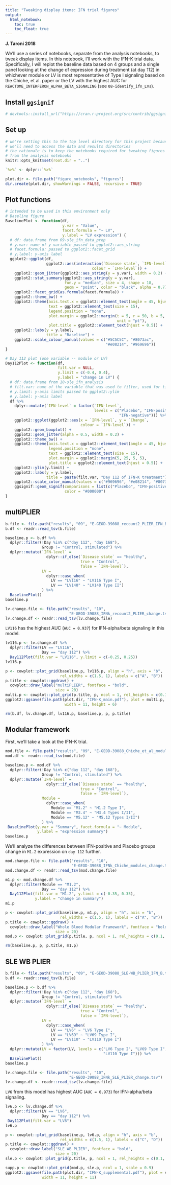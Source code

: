 ```yaml
---
title: "Tweaking display items: IFN trial figures"
output:   
  html_notebook: 
    toc: true
    toc_float: true
---
```


**J. Taroni 2018**

We'll use a series of notebooks, separate from the analysis notebooks, to
tweak display items.
In this notebook, I'll work with the IFN-K trial data.
Specifically, I will replot the baseline data based on 4 groups 
and a single panel looking at the change of expression during treatment 
(at day 112) in whichever module or LV is most representative of Type I 
signaling based on the Chiche, et al. paper or the LV with the highest AUC for 
`REACTOME_INTERFERON_ALPHA_BETA_SIGNALING` (see `08-identify_ifn_LVs`).

## Install `ggsignif`

```r
# devtools::install_url("https://cran.r-project.org/src/contrib/ggsignif_0.4.0.tar.gz")
```

## Set up

```r
# we're setting this to the top level directory for this project because
# we'll need to access the data and results directories
# the rationale is to keep the notebooks required for tweaking figures separate
# from the analysis notebooks
knitr::opts_knit$set(root.dir = "..")
```

```r
`%>%` <- dplyr::`%>%`
```

```r
plot.dir <- file.path("figure_notebooks", "figures")
dir.create(plot.dir, showWarnings = FALSE, recursive = TRUE)
```

## Plot functions

```r
# intended to be used in this environment only
# Baseline figure
BaselinePlot <- function(df,
                         y.var = "Value",
                         facet.formula = "~ LV",
                         y.label = "LV expression") {
  # df: data.frame from 09-sle_ifn_data_prep
  # y.var: name of y variable passed to ggplot2::aes_string
  # facet.formula: passed to ggplot2::facet_grid
  # y.label: y-axis label
  ggplot2::ggplot(df,
                  ggplot2::aes(interaction(`Disease state`, `IFN-level`),
                                      colour = `IFN-level`)) +
    ggplot2::geom_jitter(ggplot2::aes_string(y = y.var), width = 0.2) + 
    ggplot2::stat_summary(ggplot2::aes_string(y = y.var),
                          fun.y = "median", size = 4, shape = 18,
                          geom = "point", color = "black", alpha = 0.7) +
    ggplot2::facet_grid(as.formula(facet.formula)) +
    ggplot2::theme_bw() + 
    ggplot2::theme(axis.text.x = ggplot2::element_text(angle = 45, hjust = 1),
                   text = ggplot2::element_text(size = 15),
                   legend.position = "none",
                   plot.margin = ggplot2::margin(t = 5, r = 50, b = 5, l = 5, 
                                                 unit = "pt"),
                   plot.title = ggplot2::element_text(hjust = 0.5)) +
    ggplot2::labs(y = y.label,
                  title = "Baseline") +
    ggplot2::scale_colour_manual(values = c("#5C5C5C", "#8073ac", 
                                            "#e08214", "#969696"))
}

# Day 112 plot (one variable -- module or LV)
Day112Plot <- function(df,
                       filt.var = NULL,
                       y.limit = c(-0.4, 0.4),
                       y.label = "change in LV") {
  # df: data.frame from 10-sle_ifn_analysis
  # filt.var: name of the variable that was used to filter, used for title only
  # y.limit: y-axis limits passed to ggplot2::ylim
  # y.label: y-axis label
  df %>%
    dplyr::mutate(`IFN-level` = factor(`IFN-level`, 
                                       levels = c("Placebo", "IFN-positive",
                                                  "IFN-negative"))) %>%
    ggplot2::ggplot(ggplot2::aes(x = `IFN-level`, y = `Change`, 
                                 colour = `IFN-level`)) +
    ggplot2::geom_boxplot() + 
    ggplot2::geom_jitter(alpha = 0.5, width = 0.2) +
    ggplot2::theme_bw() + 
    ggplot2::theme(axis.text.x = ggplot2::element_text(angle = 45, hjust = 1),
                   legend.position = "none", 
                   text = ggplot2::element_text(size = 15),
                   plot.margin = ggplot2::margin(5, 25, 5, 5),
                   plot.title = ggplot2::element_text(hjust = 0.5)) +
    ggplot2::ylim(y.limit) +
    ggplot2::labs(y = y.label,
                  title = paste(filt.var, "Day 112 of IFN-K treatment")) +
    ggplot2::scale_color_manual(values = c("#969696", "#e08214", "#8073ac")) +
    ggsignif::geom_signif(comparisons = list(c("Placebo", "IFN-positive")),
                          color = "#000000")
}
```

## multiPLIER

```r
b.file <- file.path("results", "09", "E-GEOD-39088_recount2_PLIER_IFN_B.tsv")
b.df <- readr::read_tsv(b.file)
```

```r
baseline.p <- b.df %>%
  dplyr::filter(!Day %in% c("day 112", "day 168"),
                Group != "Control, stimulated") %>%
  dplyr::mutate(`IFN-level` = 
                  dplyr::if_else(`Disease state` == "healthy", 
                                 true = "Control", 
                                 false = `IFN-level`),
                LV = 
                  dplyr::case_when(
                    LV == "LV116" ~ "LV116 Type I",
                    LV == "LV140" ~ "LV140 Type II")
                ) %>%
  BaselinePlot()
baseline.p
```

```r
lv.change.file <- file.path("results", "10", 
                            "E-GEOD-39088_IFNk_recount2_PLIER_change.tsv")
lv.change.df <- readr::read_tsv(lv.change.file)
```

`LV116` has the highest AUC (`AUC = 0.937`) for IFN-alpha/beta signaling 
in this model.

```r
lv116.p <- lv.change.df %>%
  dplyr::filter(LV == "LV116",
                Day == "day 112") %>%
  Day112Plot(filt.var = "LV116", y.limit = c(-0.25, 0.25))
lv116.p
```

```r
p <- cowplot::plot_grid(baseline.p, lv116.p, align = "h", axis = "b", 
                        rel_widths = c(1.5, 1), labels = c("A", "B"))
p.title <- cowplot::ggdraw() + 
  cowplot::draw_label("multiPLIER", fontface = "bold",
                      size = 20)
multi.p <- cowplot::plot_grid(p.title, p, ncol = 1, rel_heights = c(0.1, 1))
ggplot2::ggsave(file.path(plot.dir, "IFN-K_main.pdf"), plot = multi.p, 
                          width = 11, height = 6)
```

```r
rm(b.df, lv.change.df, lv116.p, baseline.p, p, p.title)
```

## Modular framework

First, we'll take a look at the IFN-K trial.

```r
mod.file <- file.path("results", "09", "E-GEOD-39088_Chiche_et_al_module.tsv")
mod.df <- readr::read_tsv(mod.file)
```

```r
baseline.p <- mod.df %>%
  dplyr::filter(!Day %in% c("day 112", "day 168"),
                Group != "Control, stimulated") %>%
  dplyr::mutate(`IFN-level` = 
                  dplyr::if_else(`Disease state` == "healthy", 
                                 true = "Control", 
                                 false = `IFN-level`),
                Module = 
                  dplyr::case_when(
                    Module == "M1.2" ~ "M1.2 Type I",
                    Module == "M3.4" ~ "M3.4 Types I/II",
                    Module == "M5.12" ~ "M5.12 Types I/II")
                ) %>%
 BaselinePlot(y.var = "Summary", facet.formula = "~ Module", 
              y.label = "expression summary")
baseline.p
```

We'll analyze the differences between IFN-positive and Placebo groups change in 
`M1.2` expression on `day 112` further.

```r
mod.change.file <- file.path("results", "10", 
                             "E-GEOD-39088_IFNk_Chiche_modules_change.tsv")
mod.change.df <- readr::read_tsv(mod.change.file)
```

```r
m1.p <- mod.change.df %>%
  dplyr::filter(Module == "M1.2",
                Day == "day 112") %>%
  Day112Plot(filt.var = "M1.2", y.limit = c(-0.35, 0.35), 
             y.label = "change in summary")
m1.p
```


```r
p <- cowplot::plot_grid(baseline.p, m1.p, align = "h", axis = "b", 
                        rel_widths = c(1.5, 1), labels = c("A", "B"))
p.title <- cowplot::ggdraw() + 
  cowplot::draw_label("Whole Blood Modular Framework", fontface = "bold",
                      size = 20)
mod.p <- cowplot::plot_grid(p.title, p, ncol = 1, rel_heights = c(0.1, 1))
```

```r
rm(baseline.p, p, p.title, m1.p)
```


## SLE WB PLIER

```r
b.file <- file.path("results", "09", "E-GEOD-39088_SLE-WB_PLIER_IFN_B.tsv")
b.df <- readr::read_tsv(b.file)
```

```r
baseline.p <- b.df %>%
  dplyr::filter(!Day %in% c("day 112", "day 168"),
                Group != "Control, stimulated") %>%
  dplyr::mutate(`IFN-level` = 
                  dplyr::if_else(`Disease state` == "healthy", 
                                 true = "Control", 
                                 false = `IFN-level`),
                LV = 
                  dplyr::case_when(
                    LV == "LV6" ~ "LV6 Type I",
                    LV == "LV69" ~ "LV69 Type I",
                    LV == "LV110" ~ "LV110 Type I")
                ) %>%
  dplyr::mutate(LV = factor(LV, levels = c("LV6 Type I", "LV69 Type I",
                                           "LV110 Type I"))) %>%
  BaselinePlot()
baseline.p
```

```r
lv.change.file <- file.path("results", "10", 
                            "E-GEOD-39088_IFNk_SLE_PLIER_change.tsv")
lv.change.df <- readr::read_tsv(lv.change.file)
```

`LV6` from this model has highest AUC (`AUC = 0.973`) for IFN-alpha/beta 
signaling.

```r
lv6.p <- lv.change.df %>%
  dplyr::filter(LV == "LV6",
                Day == "day 112") %>%
 Day112Plot(filt.var = "LV6")
lv6.p
```

```r
p <- cowplot::plot_grid(baseline.p, lv6.p, align = "h", axis = "b", 
                        rel_widths = c(1.5, 1), labels = c("C", "D"))
p.title <- cowplot::ggdraw() + 
  cowplot::draw_label("SLE WB PLIER", fontface = "bold",
                      size = 20)
sle.p <- cowplot::plot_grid(p.title, p, ncol = 1, rel_heights = c(0.1, 1))
```

```r
supp.p <- cowplot::plot_grid(mod.p, sle.p, ncol = 1, scale = 0.9)
ggplot2::ggsave(file.path(plot.dir, "IFN-K_supplemental.pdf"), plot = supp.p,
                width = 11, height = 11)
```

